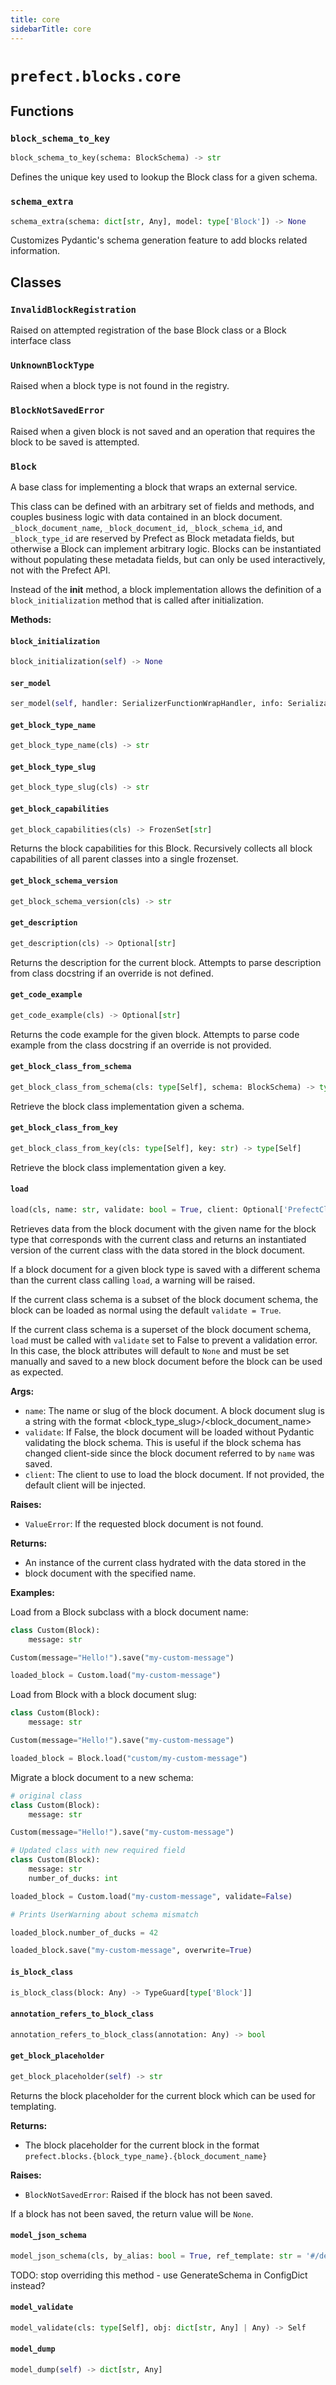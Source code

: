 ```yaml
---
title: core
sidebarTitle: core
---
```


# `prefect.blocks.core`

## Functions

### `block_schema_to_key` <sup><a href="https://github.com/PrefectHQ/prefect/blob/main/src/prefect/blocks/core.py#L82" target="_blank"><Icon icon="github" size="14" /></a></sup>

```python
block_schema_to_key(schema: BlockSchema) -> str
```


Defines the unique key used to lookup the Block class for a given schema.


### `schema_extra` <sup><a href="https://github.com/PrefectHQ/prefect/blob/main/src/prefect/blocks/core.py#L256" target="_blank"><Icon icon="github" size="14" /></a></sup>

```python
schema_extra(schema: dict[str, Any], model: type['Block']) -> None
```


Customizes Pydantic's schema generation feature to add blocks related information.


## Classes

### `InvalidBlockRegistration` <sup><a href="https://github.com/PrefectHQ/prefect/blob/main/src/prefect/blocks/core.py#L91" target="_blank"><Icon icon="github" size="14" /></a></sup>


Raised on attempted registration of the base Block
class or a Block interface class


### `UnknownBlockType` <sup><a href="https://github.com/PrefectHQ/prefect/blob/main/src/prefect/blocks/core.py#L98" target="_blank"><Icon icon="github" size="14" /></a></sup>


Raised when a block type is not found in the registry.


### `BlockNotSavedError` <sup><a href="https://github.com/PrefectHQ/prefect/blob/main/src/prefect/blocks/core.py#L247" target="_blank"><Icon icon="github" size="14" /></a></sup>


Raised when a given block is not saved and an operation that requires
the block to be saved is attempted.


### `Block` <sup><a href="https://github.com/PrefectHQ/prefect/blob/main/src/prefect/blocks/core.py#L307" target="_blank"><Icon icon="github" size="14" /></a></sup>


A base class for implementing a block that wraps an external service.

This class can be defined with an arbitrary set of fields and methods, and
couples business logic with data contained in an block document.
`_block_document_name`, `_block_document_id`, `_block_schema_id`, and
`_block_type_id` are reserved by Prefect as Block metadata fields, but
otherwise a Block can implement arbitrary logic. Blocks can be instantiated
without populating these metadata fields, but can only be used interactively,
not with the Prefect API.

Instead of the __init__ method, a block implementation allows the
definition of a `block_initialization` method that is called after
initialization.


**Methods:**

#### `block_initialization` <sup><a href="https://github.com/PrefectHQ/prefect/blob/main/src/prefect/blocks/core.py#L343" target="_blank"><Icon icon="github" size="14" /></a></sup>

```python
block_initialization(self) -> None
```

#### `ser_model` <sup><a href="https://github.com/PrefectHQ/prefect/blob/main/src/prefect/blocks/core.py#L386" target="_blank"><Icon icon="github" size="14" /></a></sup>

```python
ser_model(self, handler: SerializerFunctionWrapHandler, info: SerializationInfo) -> Any
```

#### `get_block_type_name` <sup><a href="https://github.com/PrefectHQ/prefect/blob/main/src/prefect/blocks/core.py#L424" target="_blank"><Icon icon="github" size="14" /></a></sup>

```python
get_block_type_name(cls) -> str
```

#### `get_block_type_slug` <sup><a href="https://github.com/PrefectHQ/prefect/blob/main/src/prefect/blocks/core.py#L428" target="_blank"><Icon icon="github" size="14" /></a></sup>

```python
get_block_type_slug(cls) -> str
```

#### `get_block_capabilities` <sup><a href="https://github.com/PrefectHQ/prefect/blob/main/src/prefect/blocks/core.py#L432" target="_blank"><Icon icon="github" size="14" /></a></sup>

```python
get_block_capabilities(cls) -> FrozenSet[str]
```

Returns the block capabilities for this Block. Recursively collects all block
capabilities of all parent classes into a single frozenset.


#### `get_block_schema_version` <sup><a href="https://github.com/PrefectHQ/prefect/blob/main/src/prefect/blocks/core.py#L462" target="_blank"><Icon icon="github" size="14" /></a></sup>

```python
get_block_schema_version(cls) -> str
```

#### `get_description` <sup><a href="https://github.com/PrefectHQ/prefect/blob/main/src/prefect/blocks/core.py#L682" target="_blank"><Icon icon="github" size="14" /></a></sup>

```python
get_description(cls) -> Optional[str]
```

Returns the description for the current block. Attempts to parse
description from class docstring if an override is not defined.


#### `get_code_example` <sup><a href="https://github.com/PrefectHQ/prefect/blob/main/src/prefect/blocks/core.py#L705" target="_blank"><Icon icon="github" size="14" /></a></sup>

```python
get_code_example(cls) -> Optional[str]
```

Returns the code example for the given block. Attempts to parse
code example from the class docstring if an override is not provided.


#### `get_block_class_from_schema` <sup><a href="https://github.com/PrefectHQ/prefect/blob/main/src/prefect/blocks/core.py#L850" target="_blank"><Icon icon="github" size="14" /></a></sup>

```python
get_block_class_from_schema(cls: type[Self], schema: BlockSchema) -> type[Self]
```

Retrieve the block class implementation given a schema.


#### `get_block_class_from_key` <sup><a href="https://github.com/PrefectHQ/prefect/blob/main/src/prefect/blocks/core.py#L857" target="_blank"><Icon icon="github" size="14" /></a></sup>

```python
get_block_class_from_key(cls: type[Self], key: str) -> type[Self]
```

Retrieve the block class implementation given a key.


#### `load` <sup><a href="https://github.com/PrefectHQ/prefect/blob/main/src/prefect/blocks/core.py#L1076" target="_blank"><Icon icon="github" size="14" /></a></sup>

```python
load(cls, name: str, validate: bool = True, client: Optional['PrefectClient'] = None) -> 'Self'
```

Retrieves data from the block document with the given name for the block type
that corresponds with the current class and returns an instantiated version of
the current class with the data stored in the block document.

If a block document for a given block type is saved with a different schema
than the current class calling `load`, a warning will be raised.

If the current class schema is a subset of the block document schema, the block
can be loaded as normal using the default `validate = True`.

If the current class schema is a superset of the block document schema, `load`
must be called with `validate` set to False to prevent a validation error. In
this case, the block attributes will default to `None` and must be set manually
and saved to a new block document before the block can be used as expected.

**Args:**
- `name`: The name or slug of the block document. A block document slug is a
string with the format &lt;block_type_slug&gt;/&lt;block_document_name&gt;
- `validate`: If False, the block document will be loaded without Pydantic
validating the block schema. This is useful if the block schema has
changed client-side since the block document referred to by `name` was saved.
- `client`: The client to use to load the block document. If not provided, the
default client will be injected.

**Raises:**
- `ValueError`: If the requested block document is not found.

**Returns:**
- An instance of the current class hydrated with the data stored in the
- block document with the specified name.

**Examples:**

Load from a Block subclass with a block document name:
```python
class Custom(Block):
    message: str

Custom(message="Hello!").save("my-custom-message")

loaded_block = Custom.load("my-custom-message")
```

Load from Block with a block document slug:
```python
class Custom(Block):
    message: str

Custom(message="Hello!").save("my-custom-message")

loaded_block = Block.load("custom/my-custom-message")
```

Migrate a block document to a new schema:
```python
# original class
class Custom(Block):
    message: str

Custom(message="Hello!").save("my-custom-message")

# Updated class with new required field
class Custom(Block):
    message: str
    number_of_ducks: int

loaded_block = Custom.load("my-custom-message", validate=False)

# Prints UserWarning about schema mismatch

loaded_block.number_of_ducks = 42

loaded_block.save("my-custom-message", overwrite=True)
```


#### `is_block_class` <sup><a href="https://github.com/PrefectHQ/prefect/blob/main/src/prefect/blocks/core.py#L1298" target="_blank"><Icon icon="github" size="14" /></a></sup>

```python
is_block_class(block: Any) -> TypeGuard[type['Block']]
```

#### `annotation_refers_to_block_class` <sup><a href="https://github.com/PrefectHQ/prefect/blob/main/src/prefect/blocks/core.py#L1302" target="_blank"><Icon icon="github" size="14" /></a></sup>

```python
annotation_refers_to_block_class(annotation: Any) -> bool
```

#### `get_block_placeholder` <sup><a href="https://github.com/PrefectHQ/prefect/blob/main/src/prefect/blocks/core.py#L1555" target="_blank"><Icon icon="github" size="14" /></a></sup>

```python
get_block_placeholder(self) -> str
```

Returns the block placeholder for the current block which can be used for
templating.

**Returns:**
- The block placeholder for the current block in the format
`prefect.blocks.{block_type_name}.{block_document_name}`

**Raises:**
- `BlockNotSavedError`: Raised if the block has not been saved.

If a block has not been saved, the return value will be `None`.


#### `model_json_schema` <sup><a href="https://github.com/PrefectHQ/prefect/blob/main/src/prefect/blocks/core.py#L1578" target="_blank"><Icon icon="github" size="14" /></a></sup>

```python
model_json_schema(cls, by_alias: bool = True, ref_template: str = '#/definitions/{model}', schema_generator: type[GenerateJsonSchema] = GenerateJsonSchema, mode: Literal['validation', 'serialization'] = 'validation') -> dict[str, Any]
```

TODO\: stop overriding this method - use GenerateSchema in ConfigDict instead?


#### `model_validate` <sup><a href="https://github.com/PrefectHQ/prefect/blob/main/src/prefect/blocks/core.py#L1598" target="_blank"><Icon icon="github" size="14" /></a></sup>

```python
model_validate(cls: type[Self], obj: dict[str, Any] | Any) -> Self
```

#### `model_dump` <sup><a href="https://github.com/PrefectHQ/prefect/blob/main/src/prefect/blocks/core.py#L1623" target="_blank"><Icon icon="github" size="14" /></a></sup>

```python
model_dump(self) -> dict[str, Any]
```
